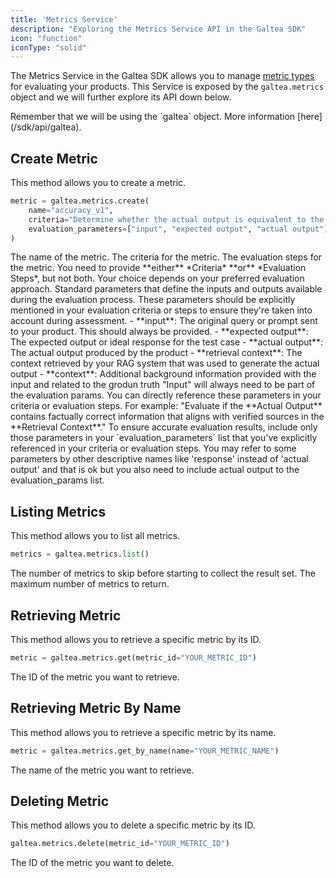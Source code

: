 ```yaml
---
title: 'Metrics Service'
description: "Exploring the Metrics Service API in the Galtea SDK"
icon: "function"
iconType: "solid"
---
```


The Metrics Service in the Galtea SDK allows you to manage [metric types](/concepts/metric-type) for evaluating your products.
This Service is exposed by the `galtea.metrics` object and we will further explore its API down below.

<Info>
  Remember that we will be using the `galtea` object. More information [here](/sdk/api/galtea).
</Info>

## Create Metric

This method allows you to create a metric.

```python
metric = galtea.metrics.create(
    name="accuracy_v1",
    criteria="Determine whether the actual output is equivalent to the expected output."
    evaluation_parameters=["input", "expected output", "actual output"],
)
```

<ResponseField name="name" type="string" required>
  The name of the metric.
</ResponseField>

<ResponseField name="criteria" type="string">
  The criteria for the metric.
</ResponseField>

<ResponseField name="evaluation_steps" type="list[string]">
  The evaluation steps for the metric.
  <Note>
    You need to provide **either** *Criteria* **or** *Evaluation Steps*, but not both. Your choice depends on your preferred evaluation approach.
  </Note>
</ResponseField>

<ResponseField name="evaluation_parameters" type="list[string]">
    Standard parameters that define the inputs and outputs available during the evaluation process. These parameters should be explicitly mentioned in your evaluation criteria or steps to ensure they're taken into account during assessment.
  - **input**: The original query or prompt sent to your product. This should always be provided.
  - **expected output**: The expected output or ideal response for the test case
  - **actual output**: The actual output produced by the product
  - **retrieval context**: The context retrieved by your RAG system that was used to generate the actual output
  - **context**: Additional background information provided with the input and related to the grodun truth
  <Note>
    "Input" will always need to be part of the evaluation params.
  </Note>

  <Info>
    You can directly reference these parameters in your criteria or evaluation steps. For example: "Evaluate if the **Actual Output** contains factually correct information that aligns with verified sources in the **Retrieval Context**."
  </Info>

  <Warning>
    To ensure accurate evaluation results, include only those parameters in your `evaluation_parameters` list that you've explicitly referenced in your criteria or evaluation steps.
    You may refer to some parameters by other descriptive names like 'response' instead of 'actual output' and that is ok but you also need to include actual output to the evaluation_params list.
  </Warning>
</ResponseField>

## Listing Metrics

This method allows you to list all metrics.

```python
metrics = galtea.metrics.list()
```

<ResponseField name="offset" type="int">
  The number of metrics to skip before starting to collect the result set.
</ResponseField>

<ResponseField name="limit" type="int">
  The maximum number of metrics to return.
</ResponseField>

## Retrieving Metric

This method allows you to retrieve a specific metric by its ID.

```python
metric = galtea.metrics.get(metric_id="YOUR_METRIC_ID")
```

<ResponseField name="metric_id" type="string" required>
  The ID of the metric you want to retrieve.
</ResponseField>

## Retrieving Metric By Name
This method allows you to retrieve a specific metric by its name.

```python
metric = galtea.metrics.get_by_name(name="YOUR_METRIC_NAME")
```
<ResponseField name="name" type="string" required>
  The name of the metric you want to retrieve.
</ResponseField>

## Deleting Metric

This method allows you to delete a specific metric by its ID.

```python
galtea.metrics.delete(metric_id="YOUR_METRIC_ID")
```

<ResponseField name="metric_id" type="string" required>
  The ID of the metric you want to delete.
</ResponseField>

